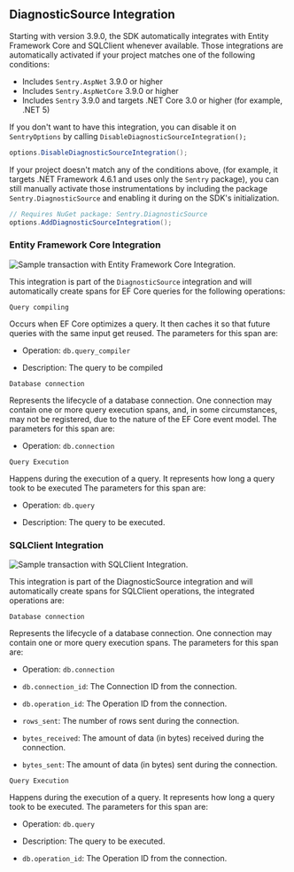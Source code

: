 ## DiagnosticSource Integration

Starting with version 3.9.0, the SDK automatically integrates with Entity Framework Core and SQLClient whenever available. Those integrations are automatically activated if your project matches one of the following conditions:

- Includes `Sentry.AspNet` 3.9.0 or higher
- Includes `Sentry.AspNetCore` 3.9.0 or higher
- Includes `Sentry` 3.9.0 and targets .NET Core 3.0 or higher (for example, .NET 5)

If you don't want to have this integration, you can disable it on `SentryOptions` by calling `DisableDiagnosticSourceIntegration();`

```csharp
options.DisableDiagnosticSourceIntegration();
```

If your project doesn't match any of the conditions above, (for example, it targets .NET Framework 4.6.1 and uses only the `Sentry` package), you can still manually activate those instrumentations by including the package `Sentry.DiagnosticSource` and enabling it during on the SDK's initialization.

```csharp
// Requires NuGet package: Sentry.DiagnosticSource
options.AddDiagnosticSourceIntegration();
```

### Entity Framework Core Integration

![Sample transaction  with Entity Framework Core Integration.](./img/dotnet-ef-core-integration.png)

This integration is part of the `DiagnosticSource` integration and will automatically create spans for EF Core queries for the following operations:

`Query compiling`

Occurs when EF Core optimizes a query. It then caches it so that future queries with the same input get reused.
The parameters for this span are:

- Operation: `db.query_compiler`

- Description: The query to be compiled

`Database connection`

Represents the lifecycle of a database connection. One connection may contain one or more query execution spans, and, in some circumstances, may not be registered, due to the nature of the EF Core event model.
The parameters for this span are:

- Operation: `db.connection`

`Query Execution`

Happens during the execution of a query. It represents how long a query took to be executed
The parameters for this span are:

- Operation: `db.query`

- Description: The query to be executed.

### SQLClient Integration

![Sample transaction  with SQLClient Integration.](./img/dotnet-sql-client-integration.png)

This integration is part of the DiagnosticSource integration and will automatically create spans for SQLClient operations, the integrated operations are:

`Database connection`

Represents the lifecycle of a database connection. One connection may contain one or more query execution spans.
The parameters for this span are:

- Operation: `db.connection`

- `db.connection_id`: The Connection ID from the connection.

- `db.operation_id`: The Operation ID from the connection.

- `rows_sent`: The number of rows sent during the connection.

- `bytes_received`: The amount of data (in bytes) received during the connection.

- `bytes_sent`: The amount of data (in bytes) sent during the connection.

`Query Execution`

Happens during the execution of a query. It represents how long a query took to be executed.
The parameters for this span are:

- Operation: `db.query`

- Description: The query to be executed.

- `db.operation_id`: The Operation ID from the connection.
